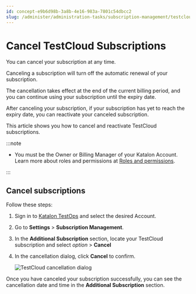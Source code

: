 ```yaml
---
id: concept-e9b6d98b-3a8b-4e16-983a-7801c54dbcc2
slug: /administer/administration-tasks/subscription-management/testcloud-subscription/cancel-testcloud-subscriptions
---
```


# Cancel TestCloud Subscriptions

You can cancel your subscription at any time.

Canceling a subscription will turn off the automatic renewal of your subscription.

The cancellation takes effect at the end of the current billing period, and you can continue using your subscription until the expiry date.

After canceling your subscription, if your subscription has yet to reach the expiry date, you can reactivate your canceled subscription.

This article shows you how to cancel and reactivate TestCloud subscriptions.


:::note

-   You must be the Owner or Billing Manager of your Katalon Account. Learn more about roles and permissions at [Roles and permissions](/administer/administration-roles/administrative-roles-and-permissions).


:::

## Cancel subscriptions

Follow these steps:

1.  Sign in to [Katalon TestOps](https://testops.katalon.io/) and select the desired Account.
2.  Go to **Settings** &gt; **Subscription Management**.

3.  In the **Additional Subscription** section, locate your TestCloud subscription and select *option* &gt; **Cancel**

4.  In the cancellation dialog, click **Cancel** to confirm.

    <img src="/doc_images/Documents/Administer/Administrative_Tasks/Subscription_Management/TestCloud_Subscription_Management/tc-cancel-subscriptions/Cancel-testcloud-subscription.png" width={500} alt="TestCloud cancellation dialog" />


Once you have canceled your subscription successfully, you can see the cancellation date and time in the **Additional Subscription** section.